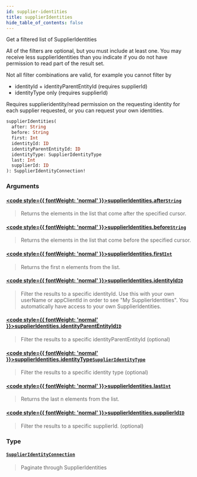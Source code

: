 ```yaml
---
id: supplier-identities
title: supplierIdentities
hide_table_of_contents: false
---
```








Get a filtered list of SupplierIdentities

All of the filters are optional, but you must include at least one.
You may receive less supplierIdentities than you indicate if you do not have
permission to read part of the result set.

Not all filter combinations are valid, for example you cannot filter by
- identityId + identityParentEntityId (requires supplierId)
- identityType only (requires supplierId)

Requires supplieridentity/read permission on the requesting identity for each supplier requested,
or you can request your own identities.

```graphql
supplierIdentities(
  after: String
  before: String
  first: Int
  identityId: ID
  identityParentEntityId: ID
  identityType: SupplierIdentityType
  last: Int
  supplierId: ID
): SupplierIdentityConnection!
```


### Arguments

#### [<code style={{ fontWeight: 'normal' }}>supplierIdentities.<b>after</b></code>](#)<Bullet />[`String`](/supply/api/graphql-admin/reference/scalars/string) <Badge class="secondary" text="scalar"/>
> Returns the elements in the list that come after the specified cursor.
> 

#### [<code style={{ fontWeight: 'normal' }}>supplierIdentities.<b>before</b></code>](#)<Bullet />[`String`](/supply/api/graphql-admin/reference/scalars/string) <Badge class="secondary" text="scalar"/>
> Returns the elements in the list that come before the specified cursor.
> 

#### [<code style={{ fontWeight: 'normal' }}>supplierIdentities.<b>first</b></code>](#)<Bullet />[`Int`](/supply/api/graphql-admin/reference/scalars/int) <Badge class="secondary" text="scalar"/>
> Returns the first n elements from the list.
> 

#### [<code style={{ fontWeight: 'normal' }}>supplierIdentities.<b>identityId</b></code>](#)<Bullet />[`ID`](/supply/api/graphql-admin/reference/scalars/id) <Badge class="secondary" text="scalar"/>
> Filter the results to a specific identityId.
Use this with your own userName or appClientId in order to see "My SupplierIdentities".
You automatically have access to your own SupplierIdentities.
> 

#### [<code style={{ fontWeight: 'normal' }}>supplierIdentities.<b>identityParentEntityId</b></code>](#)<Bullet />[`ID`](/supply/api/graphql-admin/reference/scalars/id) <Badge class="secondary" text="scalar"/>
> Filter the results to a specific identityParentEntityId (optional)
> 

#### [<code style={{ fontWeight: 'normal' }}>supplierIdentities.<b>identityType</b></code>](#)<Bullet />[`SupplierIdentityType`](/supply/api/graphql-admin/reference/enums/supplier-identity-type) <Badge class="secondary" text="enum"/>
> Filter the results to a specific identity type (optional)
> 

#### [<code style={{ fontWeight: 'normal' }}>supplierIdentities.<b>last</b></code>](#)<Bullet />[`Int`](/supply/api/graphql-admin/reference/scalars/int) <Badge class="secondary" text="scalar"/>
> Returns the last n elements from the list.
> 

#### [<code style={{ fontWeight: 'normal' }}>supplierIdentities.<b>supplierId</b></code>](#)<Bullet />[`ID`](/supply/api/graphql-admin/reference/scalars/id) <Badge class="secondary" text="scalar"/>
> Filter the results to a specific supplierId. (optional)
> 

### Type

#### [`SupplierIdentityConnection`](/supply/api/graphql-admin/reference/objects/supplier-identity-connection) <Badge class="secondary" text="object"/>
> Paginate through SupplierIdentities
> 





